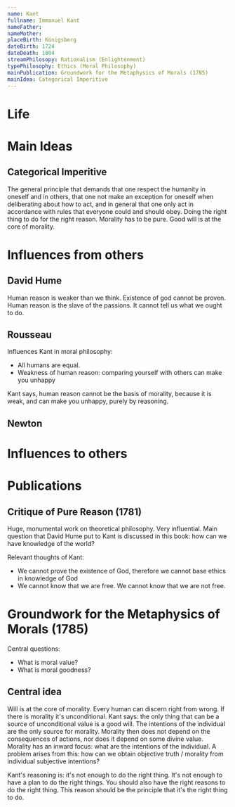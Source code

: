 ```yaml
---
name: Kant
fullname: Immanuel Kant
nameFather:
nameMother: 
placeBirth: Königsberg
dateBirth: 1724
dateDeath: 1804
streamPhilosopy: Rationalism (Enlightenment)
typePhilosophy: Ethics (Moral Philosophy)
mainPublication: Groundwork for the Metaphysics of Morals (1785)
mainIdea: Categorical Imperitive
---
```


# Life

# Main Ideas

## Categorical Imperitive
The general principle that demands that one respect the humanity in oneself and in others, that one not make an exception for oneself when deliberating about how to act, and in general that one only act in accordance with rules that everyone could and should obey.
Doing the right thing to do for the right reason. Morality has to be pure. 
Good will is at the core of morality.

# Influences from others

## David Hume
Human reason is weaker than we think.
Existence of god cannot be proven.
Human reason is the slave of the passions. It cannot tell us what we ought to do. 


## Rousseau
Influences Kant in moral philosophy: 
- All humans are equal. 
- Weakness of human reason: comparing yourself with others can make you unhappy

Kant says, human reason cannot be the basis of morality, because it is weak, and can make you unhappy, purely by reasoning.

## Newton


# Influences to others


# Publications

## Critique of Pure Reason (1781)
Huge, monumental work on theoretical philosophy. Very influential. 
Main question that David Hume put to Kant is discussed in this book: how can we have knowledge of the world?

Relevant thoughts of Kant:
- We cannot prove the existence of God, therefore we cannot base ethics in knowledge of God
- We cannot know that we are free. We cannot know that we are not free. 

# Groundwork for the Metaphysics of Morals (1785)

Central questions:
- What is moral value?
- What is moral goodness?

## Central idea
Will is at the core of morality. Every human can discern right from wrong. If there is morality it's unconditional. Kant says: the only thing that can be a source of unconditional value is a good will. The intentions of the individual are the only source for morality.
Morality then does not depend on the consequences of actions, nor does it depend on some divine value. Morality has an inward focus: what are the intentions of the individual. A problem arises from this: how can we obtain objective truth / morality from individual subjective intentions?

Kant's reasoning is: it's not enough to do the right thing. It's not enough to have a plan to do the right things. You should also have the right reasons to do the right thing. This reason should be the principle that it's the right thing to do. 

